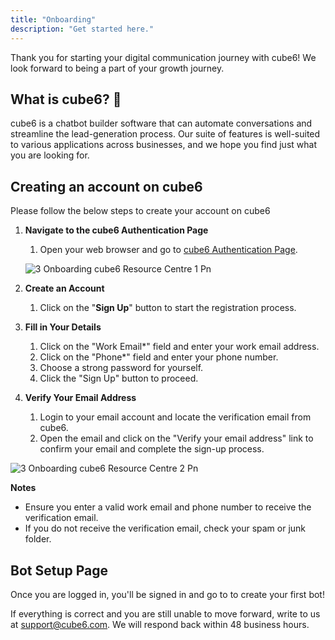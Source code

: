 ```yaml
---
title: "Onboarding"
description: "Get started here."
---
```


Thank you for starting your digital communication journey with cube6\! We look forward to being a part of your growth journey.

## **What is cube6? 🐧**

cube6 is a chatbot builder software that can automate conversations and streamline the lead-generation process. Our suite of features is well-suited to various applications across businesses, and we hope you find just what you are looking for.

## **Creating an account on cube6**

Please follow the below steps to create your account on cube6

1. **Navigate to the cube6 Authentication Page**
   1. Open your web browser and go to [cube6 Authentication Page](https://app.cube6.com/authentication).

   ![3 Onboarding cube6 Resource Centre 1 Pn](/images/how-cube6-works/onboarding/3.onboarding__cube6_resource_centre-1.png)
2. **Create an Account**
   1. Click on the "**Sign Up**" button to start the registration process.
3. **Fill in Your Details**
   1. Click on the "Work Email\*" field and enter your work email address.
   2. Click on the "Phone\*" field and enter your phone number.
   3. Choose a strong password for yourself.
   4. Click the "Sign Up" button to proceed.
4. **Verify Your Email Address**
   1. Login to your email account and locate the verification email from cube6.
   2. Open the email and click on the "Verify your email address" link to confirm your email and complete the sign-up process.

![3 Onboarding cube6 Resource Centre 2 Pn](/images/how-cube6-works/onboarding/3.onboarding__cube6_resource_centre-2.png)

**Notes**

- Ensure you enter a valid work email and phone number to receive the verification email.
- If you do not receive the verification email, check your spam or junk folder.

## **Bot Setup Page**

Once you are logged in, you'll be signed in and go to to create your first bot\!

If everything is correct and you are still unable to move forward, write to us at [support@cube6.com](mailto:support@cube6.com). We will respond back within 48 business hours.